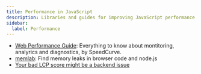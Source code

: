 ```yaml
---
title: Performance in JavaScript
description: Libraries and guides for improving JavaScript performance.
sidebar:
  label: Performance
---
```


- [Web Performance Guide](https://www.speedcurve.com/web-performance-guide/): Everything to know about montitoring, analyrics and diagnostics, by SpeedCurve.
- [memlab](https://facebook.github.io/memlab/): Find memory leaks in browser code and node.js
- [Your bad LCP score might be a backend issue](https://whitep4nth3r.com/blog/your-bad-lcp-score-might-be-a-backend-issue)
